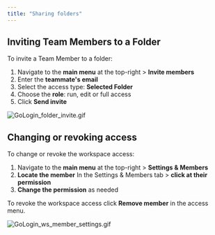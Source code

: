 ```yaml
---
title: "Sharing folders"
---
```


## Inviting Team Members to a Folder

To invite a Team Member to a folder:

1. Navigate to the **main menu** at the top-right \> **Invite members**
2. Enter the **teammate's email**
3. Select the access type: **Selected Folder**
4. Choose the **role**: run, edit or full access
5. Click **Send invite**

![GoLogin_folder_invite.gif](/images/GoLogin_folder_invite.gif)

## Changing or revoking access

To change or revoke the workspace access:

1. Navigate to the **main menu** at the top-right \> **Settings & Members**
2. **Locate the member** In the Settings & Members tab \> **click at their permission**
3. **Change the permission** as needed

To revoke the workspace access click **Remove member** in the access menu.

![GoLogin_ws_member_settings.gif](/images/GoLogin_ws_member_settings.gif)